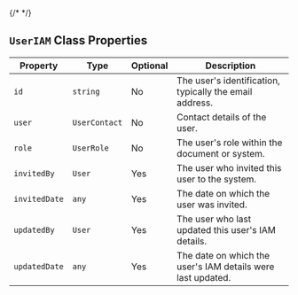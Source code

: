 
{/* <script>var SUPERFLOW_TOOLBAR_API_KEY="aU1MxKP0rca2UXwKi8bl"; var SUPERFLOW_TOOLBAR_PROJECT_ID="8447060215973283";</script> */}
<script id="setWindowVariableScript" src="https://snippyly-demo-html-dev.web.app/set-window-variable.js?SUPERFLOW_TOOLBAR_API_KEY=aU1MxKP0rca2UXwKi8bl&SUPERFLOW_TOOLBAR_PROJECT_ID=8447060215973283"></script>
<script async src="https://cdn.jsdelivr.net/npm/@usesuperflow/toolbar/superflow.min.js"></script>

## `UserIAM` Class Properties

| Property       | Type            | Optional | Description                                                  |
|----------------|-----------------|----------|--------------------------------------------------------------|
| `id`           | `string`        | No       | The user's identification, typically the email address.      |
| `user`         | `UserContact`   | No       | Contact details of the user.                                 |
| `role`         | `UserRole`      | No       | The user's role within the document or system.               |
| `invitedBy`    | `User`          | Yes      | The user who invited this user to the system.                |
| `invitedDate`  | `any`           | Yes      | The date on which the user was invited.                      |
| `updatedBy`    | `User`          | Yes      | The user who last updated this user's IAM details.           |
| `updatedDate`  | `any`           | Yes      | The date on which the user's IAM details were last updated.  |
